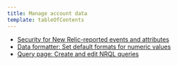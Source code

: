 ```yaml
---
title: Manage account data
template: tableOfContents
---
```


* [Security for New Relic-reported events and attributes](/docs/insights/use-insights-ui/manage-account-data/customized-security-settings-insights)
* [Data formatter: Set default formats for numeric values](/docs/insights/use-insights-ui/manage-account-data/data-formatter-set-default-formats-numeric-values)
* [Query page: Create and edit NRQL queries](/docs/insights/use-insights-ui/manage-account-data/query-page-create-edit-nrql-queries)
